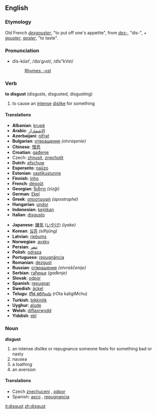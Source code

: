 ==English==
===Etymology===
Old French ''[[desgouster]]'', "to put off one's appetite", from ''[[des-]]'', "dis-", + ''[[gouster]]'', ''[[goster]]'', "to taste".

===Pronunciation===
*dĭs-kŭst', /dɪsˈgʌst/, /dIs"kVst/
*:[[Rhymes:English:-ʌst|Rhymes: -ʌst]]

===Verb ===
'''to disgust''' (disgusts, disgusted, disgusting)
# to cause an [[intense]] [[dislike]] for something 

====Translations====
{{top}}<!--languages from A to I go here-->
*'''Albanian''': [[krupë]]
*'''Arabic''': [[الإشمئزاز]]
*'''Azerbaijani''': [[nifrәt]]
*'''Bulgarian''': [[отвращение]] ''(otvraşenie)''
*'''Chinese''': [[憎恶]]
*'''Croatian''': [[gađenje]]
*Czech: [[zhnusit]], [[znechutit]]
*'''Dutch''': [[afschuw]]
*'''Esperanto''': [[naŭzo]]
*'''Estonian''': [[vastikustunne]]
*'''Finnish''': [[inho]]
*'''French''': [[dégoût]]
*'''Georgian''': [[ზიზღი]] ''(zizği)''
*'''German''': [[Ekel]]
*'''Greek''': [[αποστροφή]] ''(apostrophé)''
*'''Hungarian''': [[undor]]
*'''Indonesian''': [[kejijikan]]
*'''Italian''': [[disgusto]]
{{mid}}<!--languages from J to Z go here-->
*'''Japanese''': [[嫌気]] ([[いやけ]]) ''(iyake)''
*'''Korean''': [[싫증]] ''(silhjŭng)''
*'''Latvian''': [[riebums]]
*'''Norwegian''': [[avsky]]
*'''Persian''': [[تنفر]]
*'''Polish''': [[odraza]]
*'''Portuguese''': [[repugnância]]
*'''Romanian''': [[dezgust]]
*'''Russian''': [[отвращение]] ''(otvraščenije)''
*'''Serbian''': [[гађење]] ''(gađenje)''
*'''Slovak''': [[odpor]]
*'''Spanish''': [[repugnar]]
*'''Swedish''': [[äckel]]
*'''Telugu''': [[రోత కలిగించు]] (rOta kaligiMchu)
*'''Turkish''': [[bikkinlik]]
*'''Uyghur''': [[alude]]
*'''Welsh''': [[diflasrwydd]]
*'''Yiddish''': [[ekl]]
{{bottom}}

===Noun===
'''disgust'''
# an intense dislike or repugnance someone feels for something bad or nasty
# nausea
# a loathing
# an aversion

====Translations====
*Czech [[znechucení]] {{n}}, [[odpor]] {{m}}
*Spanish: [[asco]] {{m}}, [[repugnancia]] {{f}}

[[it:disgust]]
[[zh:disgust]]